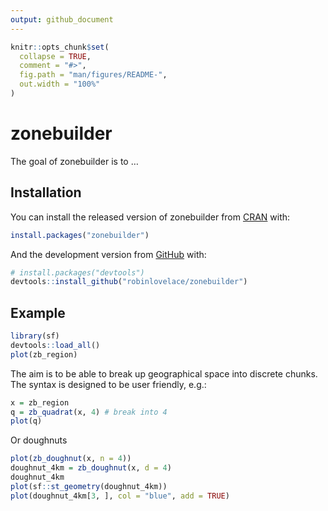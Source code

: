 ```yaml
---
output: github_document
---
```


<!-- README.md is generated from README.Rmd. Please edit that file -->

```r
knitr::opts_chunk$set(
  collapse = TRUE,
  comment = "#>",
  fig.path = "man/figures/README-",
  out.width = "100%"
)
```

# zonebuilder

<!-- badges: start -->
<!-- badges: end -->

The goal of zonebuilder is to ...

## Installation

You can install the released version of zonebuilder from [CRAN](https://CRAN.R-project.org) with:

``` r
install.packages("zonebuilder")
```

And the development version from [GitHub](https://github.com/) with:

``` r
# install.packages("devtools")
devtools::install_github("robinlovelace/zonebuilder")
```

## Example

```r
library(sf)
devtools::load_all()
plot(zb_region)
```

The aim is to be able to break up geographical space into discrete chunks.
The syntax is designed to be user friendly, e.g.:

```r
x = zb_region
q = zb_quadrat(x, 4) # break into 4
plot(q)
```

Or doughnuts

```r
plot(zb_doughnut(x, n = 4))
doughnut_4km = zb_doughnut(x, d = 4)
doughnut_4km
plot(sf::st_geometry(doughnut_4km))
plot(doughnut_4km[3, ], col = "blue", add = TRUE)
```



